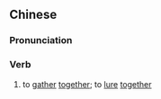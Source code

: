{{also|诱集}}
==Chinese==
{{zh-forms|s=诱集}}

===Pronunciation===
{{zh-pron
|m=yòují
|cat=v
}}

===Verb===
{{zh-verb}}

# {{lb|zh|literary}} to [[gather]] [[together]]; to [[lure]] [[together]]